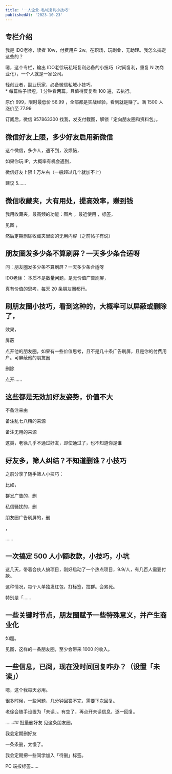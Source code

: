 ```yaml
---
title: '一人企业·私域复利小技巧'
publishedAt: '2023-10-23'
---
```


## 专栏介绍

我是 IDO老徐，读者 10w，付费用户 2w。在职场，玩副业，无助理。我怎么搞定这些的？   
  
嗯，这个专栏，输出 IDO老徐玩私域复利必备的小技巧（时间复利，重复 N 次商业化），一个人就是一家公司。  
  
轻创业者，副业玩家，必备微信私域小技巧。  
\* 每篇帖子很短，1 分钟看两篇。且值得反复看 100 遍，去执行。  
  
原价 699，限时最低价 56.99 ，全部都是实战经验，看到就是赚了。满 1500 人涨价至 77.99  
  
订阅后，微信 957863300 找我，发支付截图，解锁「定向朋友圈和资料包」。

## 微信好友上限，多少好友启用新微信
这个微信，多少人，遇不到，没烦恼，

如果你玩 IP，大概率有机会遇到，

微信好友上限 1 万左右（一般超过几个就加不上）

建议 5......

## 微信收藏夹，大有用处，提高效率，赚到钱
我用收藏夹，最高频的功能：图片 ，最近使用 ，标签，

见图 ，

然后定期删除收藏夹里面的无用内容（之前帖子有说）



## 朋友圈发多少条不算刷屏？一天多少条合适呀
问：朋友圈发多少条不算刷屏？一天多少条合适呀

IDO老徐： 本质不是数量问题，是无价值广告刷屏，

真有价值的思考，每天 20 条朋友圈都行。

## 刷朋友圈小技巧，看到这种的，大概率可以屏蔽或删除了，
效果，

屏蔽

点开他的朋友圈，如果有一些价值思考，且不是几十条广告刷屏，且是你的付费用户。可屏蔽他的朋友圈

删除

点开......

## 这些都是无效加好友姿势，价值不大
不备注来由

备注乱七八糟的来源

备注无用的来源

这类，老徐几乎不通过好友，即使通过了，也不知道你是谁

## 好友多，筛人纠结？不知道删谁？小技巧
之前分享了随手筛人小技巧：

比如，

群发广告的，删

私信骚扰的，删

朋友圈广告刷屏的，删

，

......

## 一次搞定 500 人小额收款，小技巧，小坑
这几天，带着合伙人搞项目，刚好启动了一个热点项目，9.9/人，有几百人需要付款。

这种情况，每个人单独发红包，打标签，拉群。会累死。

特别是「......

## 一些关键时节点，朋友圈赋予一些特殊意义，并产生商业化
如题。

见图，这样的一条朋友圈，至少会带来 1000 的收入。

## 一些信息，已阅，现在没时间回复咋办？（设置「未读」）
嗯，这个我每天必用。

很多时候，一些问题，几分钟回答不完，需要下次回复。

老徐会随手设置为「未读」。有空了，再点开未读信息，逐一回复。

......## 批量删好友
见这条朋友圈。

我会定期删好友

一条条删，太慢了。

我会定期把一些同学加入「待删」标签。

PC 端按标签......

